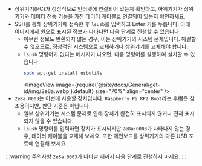 * 상위기기(PC)가 정상적으로 인터넷에 연결되어 있는지 확인하고, 하위기기가 상위기기와 데이터 전송 기능을 가진 데이터 케이블로 연결되어 있는지 확인하세요.
* SSH를 통해 상위기기에 접속한 후 `lsusb`를 입력하고 Enter 키를 누릅니다. 아래 이미지에서 원으로 표시된 정보가 나타나면 다음 단계로 진행할 수 있습니다.
    * 아무런 정보도 반환되지 않는 경우, 이는 상위기기의 시스템 문제입니다. 해결할 수 없으므로, 정상적인 시스템으로 교체하거나 상위기기를 교체해야 합니다.
    * `lsusb` 명령어가 없다는 메시지가 나오면, 다음 명령어를 실행하여 설치할 수 있습니다.
        ```bash
        sudo apt-get install usbutils
        ```
        <ImageView image={require('@site/docs/General/get-id/img/2e8a.webp').default} size="70%" align="center" /> 
* `2e8a:0003`는 이번에 사용할 장치입니다. `Raspberry Pi RP2 Boot`라는 후缀은 참조용이지만, 판단 기준은 아닙니다.
    * 일부 상위기기는 시스템 문제로 인해 장치가 완전히 표시되지 않거나 전혀 표시되지 않을 수 있습니다.
    * `lsusb` 명령어를 입력하면 장치가 표시되지만 `2e8a:0003`가 나타나지 않는 경우, 데이터 케이블을 교체해 보세요. 또한 메인보드를 상위기기의 다른 USB 포트에 연결해 보세요.

:::warning 주의사항
    `2e8a:0003`가 나타날 때까지 다음 단계로 진행하지 마세요.
:::
